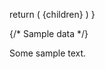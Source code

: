 
  return (
    <BaseTemplate
      filename={filename}
      path={path}
      files={files}
      meta={meta}
      includeSidebar={false}
      includeFooterNav={false}
      >
      {children}
    </BaseTemplate>)
}


{/* Sample data */}

Some sample text.
